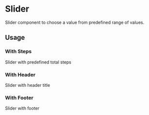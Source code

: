 

# Slider

Slider component to choose a value from predefined range of values.

<Canvas>
  <Story id="components-ui-slider--default-story" />
</Canvas>

## Usage

### With Steps

Slider with predefined total steps

<Canvas>
  <Story id="components-ui-slider--with-steps" />
</Canvas>

### With Header

Slider with header title

<Canvas>
  <Story id="components-ui-slider--with-header" />
</Canvas>

### With Footer

Slider with footer

<Canvas>
  <Story id="components-ui-slider--with-footer" />
</Canvas>
